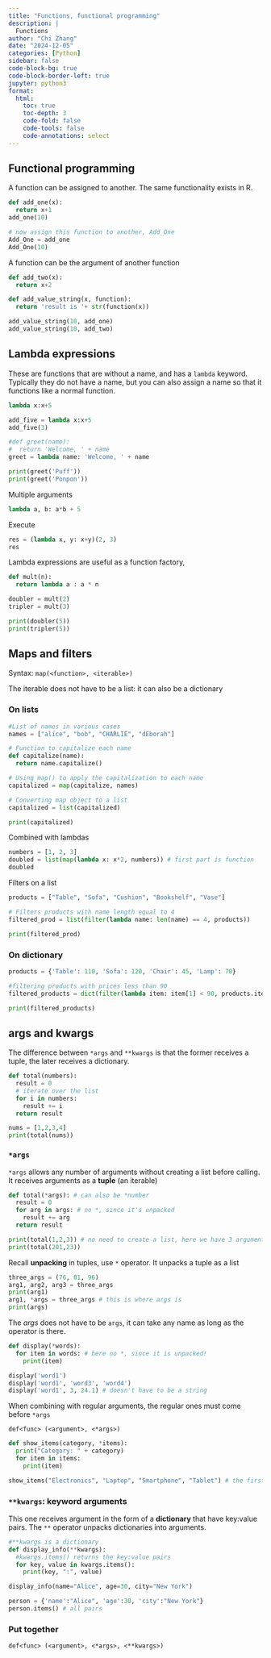 ```yaml
---
title: "Functions, functional programming"
description: |
  Functions
author: "Chi Zhang"
date: "2024-12-05"
categories: [Python]
sidebar: false
code-block-bg: true
code-block-border-left: true
jupyter: python3
format: 
  html:
    toc: true
    toc-depth: 3
    code-fold: false
    code-tools: false
    code-annotations: select
---
```




## Functional programming

A function can be assigned to another. The same functionality exists in R. 

```python
def add_one(x):
  return x+1
add_one(10)

# now assign this function to another, Add_One
Add_One = add_one
Add_One(10)
```


A function can be the argument of another function


```python
def add_two(x):
  return x+2

def add_value_string(x, function):
  return 'result is '+ str(function(x))

add_value_string(10, add_one)
add_value_string(10, add_two)
```


## Lambda expressions

These are functions that are without a name, and has a `lambda` keyword. Typically they do not have a name, but you can also assign a name so that it functions like a normal function.


```python
lambda x:x+5
```

```python
add_five = lambda x:x+5
add_five(3)
```


```python
#def greet(name):
#  return 'Welcome, ' + name
greet = lambda name: 'Welcome, ' + name

print(greet('Puff'))
print(greet('Ponpon'))
```


Multiple arguments

```python
lambda a, b: a*b + 5
```

Execute 

```python
res = (lambda x, y: x+y)(2, 3)
res
```

Lambda expressions are useful as a function factory,

```python
def mult(n):
  return lambda a : a * n

doubler = mult(2)
tripler = mult(3)

print(doubler(5))
print(tripler(5))
```


## Maps and filters

Syntax: `map(<function>, <iterable>)`

The iterable does not have to be a list: it can also be a dictionary

### On lists

```python
#List of names in various cases
names = ["alice", "bob", "CHARLIE", "dEborah"]

# Function to capitalize each name
def capitalize(name):
  return name.capitalize()

# Using map() to apply the capitalization to each name
capitalized = map(capitalize, names)

# Converting map object to a list
capitalized = list(capitalized)

print(capitalized)
```

Combined with lambdas

```python
numbers = [1, 2, 3]
doubled = list(map(lambda x: x*2, numbers)) # first part is function
doubled
```

Filters on a list

```python
products = ["Table", "Sofa", "Cushion", "Bookshelf", "Vase"]

# Filters products with name length equal to 4
filtered_prod = list(filter(lambda name: len(name) == 4, products))

print(filtered_prod)
```


### On dictionary

```python
products = {'Table': 110, 'Sofa': 120, 'Chair': 45, 'Lamp': 70}

#filtering products with prices less than 90
filtered_products = dict(filter(lambda item: item[1] < 90, products.items()))

print(filtered_products)
```


## args and kwargs

The difference between `*args` and `**kwargs` is that the former receives a tuple, the later receives a dictionary.

```python
def total(numbers):
  result = 0
  # iterate over the list
  for i in numbers:
    result += i
  return result

nums = [1,2,3,4]
print(total(nums))
```

### `*args`

`*args` allows any number of arguments without creating a list before calling. It receives arguments as a **tuple** (an iterable)

```python
def total(*args): # can also be *number
  result = 0
  for arg in args: # no *, since it's unpacked
    result += arg
  return result

print(total(1,2,3)) # no need to create a list, here we have 3 arguments instead of a list
print(total(201,23))
```



Recall **unpacking** in tuples, use `*` operator. It unpacks a tuple as a list

```python
three_args = (76, 81, 96)
arg1, arg2, arg3 = three_args
print(arg1)
arg1, *args = three_args # this is where args is
print(args)
```

The *args* does not have to be `args`, it can take any name as long as the operator is there.

```python
def display(*words):
  for item in words: # here no *, since it is unpacked!
    print(item)

display('word1')
display('word1', 'word3', 'word4')
display('word1', 3, 24.1) # doesn't have to be a string
```



When combining with regular arguments, the regular ones must come before `*args`

`def<func> (<argument>, <*args>)`

```python
def show_items(category, *items):
  print("Category: " + category)
  for item in items:
    print(item)

show_items("Electronics", "Laptop", "Smartphone", "Tablet") # the first is the category
```

### `**kwargs`: keyword arguments

This one receives argument in the form of a **dictionary** that have key:value pairs. The `**` operator unpacks dictionaries into arguments.

```python
#**kwargs is a dictionary
def display_info(**kwargs):
  #kwargs.items() returns the key:value pairs
  for key, value in kwargs.items():
    print(key, ":", value)

display_info(name="Alice", age=30, city="New York")
```


```python
person = {'name':"Alice", 'age':30, 'city':"New York"}
person.items() # all pairs
```


### Put together

`def<func> (<argument>, <*args>, <**kwargs>)`





